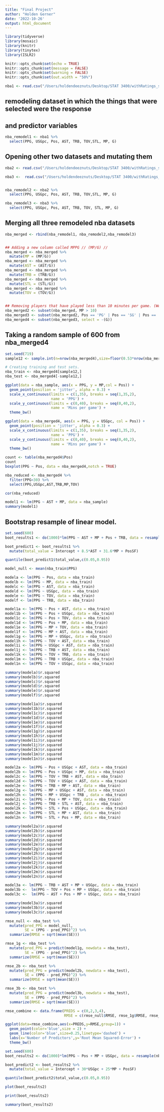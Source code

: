 ```yaml
---
title: "Final Project"
author: "Holden Gerner"
date: '2022-10-26'
output: html_document
---
```


```r
library(tidyverse)
library(mosaic)
library(knitr)
library(tinytex)
library(ISLR2)

knitr::opts_chunk$set(echo = TRUE)
knitr::opts_chunk$set(message = FALSE)
knitr::opts_chunk$set(warning = FALSE)
knitr::opts_chunk$set(out.width = "50%")

```


```r
nba1 <- read.csv("/Users/holdendeeznuts/Desktop/STAT 3400/withRatings_stats_2022.csv")

```


## remodeling dataset in which the things that were selected were the response 
## and predictor variables
```r
nba_remodel1 <- nba1 %>%
  select(PPG, USGpc, Pos, AST, TRB, TOV,STL, MP, G)


```


## Opening other two datasets and mutating them
```r
nba2 <- read.csv("/Users/holdendeeznuts/Desktop/STAT 3400/withRatings_stats_2021.csv")

nba3 <-  read.csv("/Users/holdendeeznuts/Desktop/STAT 3400/withRatings_stats_2019.csv")


nba_remodel2 <- nba2 %>%
  select(PPG, USGpc, Pos, AST, TRB, TOV,STL, MP, G)

nba_remodel3 <- nba3 %>%
  select(PPG, USGpc, Pos, AST, TRB, TOV, STL, MP, G)

```


## Merging all three remodeled nba datasets
```r
nba_merged <- rbind(nba_remodel1, nba_remodel2,nba_remodel3)


## Adding a new column called MPPG // (MP/G) //
nba_merged <- nba_merged %>%
  mutate(MP = (MP/G))
nba_merged <- nba_merged %>%
  mutate(AST = (AST/G))
nba_merged <- nba_merged %>%
  mutate(TRB = (TRB/G))
nba_merged <- nba_merged %>%
  mutate(STL = (STL/G))
nba_merged <- nba_merged %>%
  mutate(TOV = (TOV/G))


## Removing players that have played less than 10 minutes per game. (Went from 1265 down to 1164)
nba_merged2 <- subset(nba_merged, MP > 10)
nba_merged3 <- subset(nba_merged2, Pos == 'PG' | Pos == 'SG' | Pos == 'SF' | Pos == 'PF' | Pos == 'C')
nba_merged4 <- subset(nba_merged3, select = -(G))

```


## Taking a random sample of 600 from nba_merged4
```r

set.seed(719)
sample12 <- sample.int(n=nrow(nba_merged4),size=floor(0.53*nrow(nba_merged4)),replace=FALSE)

# Creating training and test sets.
nba_train <- nba_merged4[sample12,]
nba_test <- nba_merged4[-sample12,]

```


```r
ggplot(data = nba_sample, aes(x = PPG, y = MP,col = Pos)) +
  geom_point(position = 'jitter', alpha = 0.3) +
  scale_x_continuous(limits = c(1,35), breaks = seq(1,35,2),
                     name = 'PPG') +
  scale_y_continuous(limits = c(0,40), breaks = seq(0,40,2),
                     name = 'Mins per game') + 
  theme_bw()

```
```r
ggplot(data = nba_merged4, aes(x = PPG, y = USGpc, col = Pos)) +
  geom_point(position = 'jitter', alpha = 0.3) +
  scale_x_continuous(limits = c(1,35), breaks = seq(1,35,2),
                     name = 'PPG') +
  scale_y_continuous(limits = c(0,40), breaks = seq(0,40,2),
                     name = 'Mins per game') +
  theme_bw()
```

```r
count <- table(nba_merged4$Pos)
count
boxplot(PPG ~ Pos, data = nba_merged4,notch = TRUE)
```


```r
nba_reduced <- nba_merged4 %>%
  filter(PPG<30) %>%
  select(PPG,USGpc,AST,TRB,MP,TOV)

cor(nba_reduced)

```

```r
model1 <- lm(PPG ~ AST + MP, data = nba_sample)
summary(model1)

```


## Bootstrap resample of linear model.
```r
set.seed(600)
boot_results1 <- do(1000)*lm(PPG ~ AST + MP + Pos + TRB, data = resample(nba_sample))

```


```r
boot_predict1 <- boot_results1 %>%
  mutate(total_value = Intercept + 8.5*AST + 31.6*MP + PosSF)

quantile(boot_predict1$total_value,c(0.05,0.95))

```

```r
model_null <- mean(nba_train$PPG)

modela <- lm(PPG ~ Pos, data = nba_train)
modelb <- lm(PPG ~ MP, data = nba_train)
modelc <- lm(PPG ~ AST, data = nba_train)
modeld <- lm(PPG ~ USGpc, data = nba_train)
modele <- lm(PPG ~ TOV, data = nba_train)
modelf <- lm(PPG ~ TRB, data = nba_train)

model1a <- lm(PPG ~ Pos + AST, data = nba_train)
model1b <- lm(PPG ~ Pos + USGpc, data = nba_train)
model1c <- lm(PPG ~ Pos + TOV, data = nba_train)
model1d <- lm(PPG ~ Pos + MP, data = nba_train)
model1e <- lm(PPG ~ MP + TOV, data = nba_train)
model1f <- lm(PPG ~ MP + AST, data = nba_train)
model1g <- lm(PPG ~ MP + USGpc, data = nba_train)
model1h <- lm(PPG ~ TOV + AST, data = nba_train)
model1i <- lm(PPG ~ USGpc + AST, data = nba_train)
model1j <- lm(PPG ~ TRB + AST, data = nba_train)
model1k <- lm(PPG ~ TOV + TRB, data = nba_train)
model1m <- lm(PPG ~ TRB + USGpc, data = nba_train)
model1n <- lm(PPG ~ TOV + USGpc, data = nba_train)

```


```r
summary(modela)$r.squared
summary(modelb)$r.squared
summary(modelc)$r.squared
summary(modeld)$r.squared
summary(modele)$r.squared
summary(modelf)$r.squared
```

```r
summary(model1a)$r.squared
summary(model1b)$r.squared
summary(model1c)$r.squared
summary(model1d)$r.squared
summary(model1e)$r.squared
summary(model1f)$r.squared
summary(model1g)$r.squared
summary(model1h)$r.squared
summary(model1i)$r.squared
summary(model1j)$r.squared
summary(model1k)$r.squared
summary(model1m)$r.squared
summary(model1n)$r.squared

```

```r

model2a <- lm(PPG ~ Pos + USGpc + AST, data = nba_train)
model2b <- lm(PPG ~ Pos + USGpc + MP, data = nba_train)
model2c <- lm(PPG ~ TOV + TRB + AST, data = nba_train)
model2d <- lm(PPG ~ TOV + USGpc + AST, data = nba_train)
model2e <- lm(PPG ~ TRB + MP + AST, data = nba_train)
model2g <- lm(PPG ~ MP + USGpc + AST, data = nba_train)
model2h <- lm(PPG ~ MP + USGpc + TRB , data = nba_train)
model2i <- lm(PPG ~ Pos + MP + TOV, data = nba_train)
model2j <- lm(PPG ~ TRB + STL + AST, data = nba_train)
model2k <- lm(PPG ~ STL + Pos + USGpc, data = nba_train)
model2m <- lm(PPG ~ STL + MP + AST, data = nba_train)
model2n <- lm(PPG ~ STL + Pos + MP, data = nba_train)

```


```r
summary(model2a)$r.squared
summary(model2b)$r.squared
summary(model2c)$r.squared
summary(model2d)$r.squared
summary(model2e)$r.squared
summary(model2g)$r.squared
summary(model2h)$r.squared
summary(model2i)$r.squared
summary(model2j)$r.squared
summary(model2k)$r.squared
summary(model2m)$r.squared
summary(model2n)$r.squared

```

```r
model3a <- lm(PPG ~ TRB + AST + MP + USGpc, data = nba_train)
model3b <-  lm(PPG ~ TOV + Pos + MP + USGpc, data = nba_train)
model3c <-  lm(PPG ~ AST + Pos + MP + USGpc, data = nba_train)

summary(model3a)$r.squared
summary(model3b)$r.squared
summary(model3c)$r.squared

```

```r
rmse_null <- nba_test %>%
  mutate(pred_PPG = model_null,
         SE = (PPG - pred_PPG)^2) %>%
  summarize(RMSE = sqrt(mean(SE)))

rmse_1g <- nba_test %>%
  mutate(pred_PPG = predict(model1g, newdata = nba_test),
         SE = (PPG - pred_PPG)^2) %>%
  summarize(RMSE = sqrt(mean(SE)))

rmse_2b <- nba_test %>%
  mutate(pred_PPG = predict(model2b, newdata = nba_test),
         SE = (PPG - pred_PPG)^2) %>%
  summarize(RMSE = sqrt(mean(SE)))

rmse_3b <- nba_test %>%
  mutate(pred_PPG = predict(model3b, newdata = nba_test),
         SE = (PPG - pred_PPG)^2) %>%
  summarize(RMSE = sqrt(mean(SE)))

rmse_combine <- data.frame(PREDS = c(0,2,3,4),
                           RMSE = c(rmse_null$RMSE, rmse_1g$RMSE, rmse_2b$RMSE,rmse_3b$RMSE))
```


```r
ggplot(data=rmse_combine,aes(x=PREDS,y=RMSE,group=1)) +
  geom_point(color='blue',size = 2) +
  geom_line(color='blue',size=0.25,linetype='dashed') +
  labs(x='Number of Predictors',y='Root Mean Squared-Error') +
  theme_bw()
```

```r
set.seed(600)
boot_results2 <- do(1000)*lm(PPG ~ Pos + MP + USGpc, data = resample(nba_train))
```

```r
boot_predict2 <- boot_results2 %>%
  mutate(total_value = Intercept + 30*USGpc + 25*MP + PosSF)

quantile(boot_predict2$total_value,c(0.05,0.95))

```


```r
plot(boot_results2)
```


```r
print(boot_results2)

```


```r
summary(boot_results2)
```




